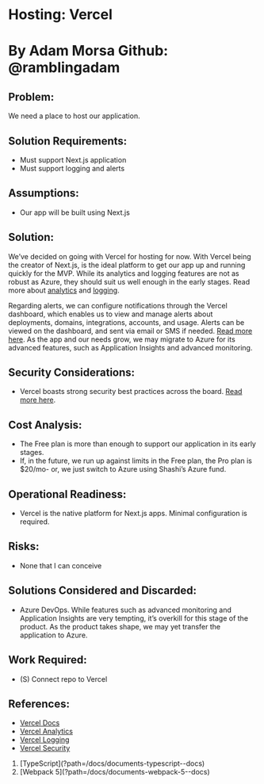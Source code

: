 
# Hosting: Vercel

# By Adam Morsa Github: @ramblingadam

## Problem:

We need a place to host our application.

## Solution Requirements:

- Must support Next.js application
- Must support logging and alerts

## Assumptions:

- Our app will be built using Next.js

## Solution:

We’ve decided on going with Vercel for hosting for now. With Vercel being the creator of
Next.js, is the ideal platform to get our app up and running quickly for the MVP. While its
analytics and logging features are not as robust as Azure, they should suit us well enough in the
early stages. Read more about [analytics](https://vercel.com/docs/analytics) and [logging](https://vercel.com/docs/observability/runtime-logs).

Regarding alerts, we can configure notifications through the Vercel dashboard, which enables
us to view and manage alerts about deployments, domains, integrations, accounts, and usage.
Alerts can be viewed on the dashboard, and sent via email or SMS if needed. [Read more here](https://vercel.com/docs/dashboard-features/notifications).
As the app and our needs grow, we may migrate to Azure for its advanced features, such as
Application Insights and advanced monitoring.

## Security Considerations:

- Vercel boasts strong security best practices across the board. [Read more here](https://vercel.com/docs/security/overview).

## Cost Analysis:

- The Free plan is more than enough to support our application in its early stages.
- If, in the future, we run up against limits in the Free plan, the Pro plan is $20/mo- or, we
  just switch to Azure using Shashi’s Azure fund.

## Operational Readiness:

- Vercel is the native platform for Next.js apps. Minimal configuration is required.

## Risks:

- None that I can conceive

## Solutions Considered and Discarded:

- Azure DevOps. While features such as advanced monitoring and Application Insights are
  very tempting, it’s overkill for this stage of the product. As the product takes shape, we
  may yet transfer the application to Azure.

## Work Required:

- (S) Connect repo to Vercel

## References:

- [Vercel Docs](https://vercel.com/docs)
- [Vercel Analytics](https://vercel.com/docs/analytics)
- [Vercel Logging](https://vercel.com/docs/observability/runtime-logs)
- [Vercel Security](https://vercel.com/docs/security/overview")

<ol className="doc_nav_links">
  <li>[TypeScript](?path=/docs/documents-typescript--docs)</li>
  <li>[Webpack 5](?path=/docs/documents-webpack-5--docs)</li>
</ol>
